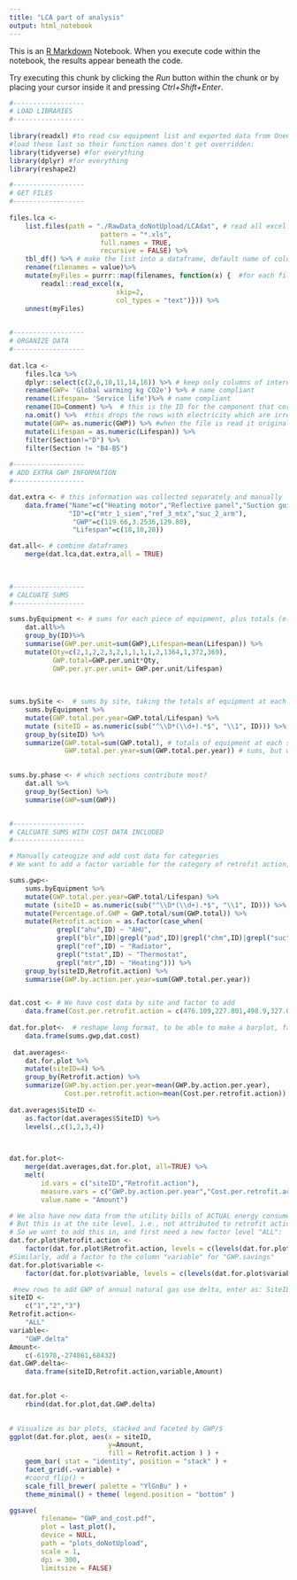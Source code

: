 ```yaml
---
title: "LCA part of analysis"
output: html_notebook
---
```


This is an [R Markdown](http://rmarkdown.rstudio.com) Notebook. When you execute code within the notebook, the results appear beneath the code. 

Try executing this chunk by clicking the *Run* button within the chunk or by placing your cursor inside it and pressing *Ctrl+Shift+Enter*. 

```r
#------------------
# LOAD LIBRARIES
#------------------
 
library(readxl) #to read csv equipment list and exported data from OneClick
#load these last so their function names don't get overridden:
library(tidyverse) #for everything 
library(dplyr) #for everything 
library(reshape2)
```


```r
#------------------
# GET FILES
#------------------
 
files.lca <- 
    list.files(path = "./RawData_doNotUpload/LCAdat", # read all excel fileNAMES from the folder
                       pattern = "*.xls",
                       full.names = TRUE,
                       recursive = FALSE) %>% 
    tbl_df() %>% # make the list into a dataframe, default name of column is "value"
    rename(filenames = value)%>%
    mutate(myFiles = purrr::map(filenames, function(x) {  #for each filename, read in the file (gets nested)
        readxl::read_excel(x,
                           skip=2,
                           col_types = "text")})) %>% 
    unnest(myFiles) 
 

#------------------
# ORGANIZE DATA
#------------------ 
 
dat.lca <-
    files.lca %>%
    dplyr::select(c(2,6,10,11,14,16)) %>% # keep only columns of interest for this analysis
    rename(GWP= 'Global warming kg CO2e') %>% # name compliant
    rename(Lifespan= 'Service life')%>% # name compliant
    rename(ID=Comment) %>%  # this is the ID for the component that corresponds with spreadsheet naming convention
    na.omit() %>%  #this drops the rows with electricity which are irrelevant for this analysis
    mutate(GWP= as.numeric(GWP)) %>% #when the file is read it originally was converted to text, need it to be numeric 
    mutate(Lifespan = as.numeric(Lifespan)) %>%
    filter(Section!="D") %>% 
    filter(Section != "B4-B5")
  
#------------------
# ADD EXTRA GWP INFORMATION
#------------------ 

dat.extra <- # this information was collected separately and manually
    data.frame("Name"=c("Heating motor","Reflective panel","Suction guide"),
               "ID"=c("mtr_1_siem","ref_3_mtx","suc_2_arm"),
                "GWP"=c(119.66,3.2536,129.80),
                "Lifespan"=c(18,10,20))

dat.all<- # combine dataframes 
    merge(dat.lca,dat.extra,all = TRUE)  
    
    

#------------------
# CALCUATE SUMS
#------------------ 

sums.byEquipment <- # sums for each piece of equipment, plus totals (e.g., x number of pieces),plus per year of service life
    dat.all%>%
    group_by(ID)%>%
    summarise(GWP.per.unit=sum(GWP),Lifespan=mean(Lifespan)) %>%
    mutate(Qty=c(2,1,2,2,3,2,1,1,1,1,2,1364,1,372,369),
           GWP.total=GWP.per.unit*Qty,
           GWP.per.yr.per.unit= GWP.per.unit/Lifespan)
        
    
 
sums.bySite <-  # sums by site, taking the totals of equipment at each site
    sums.byEquipment %>%
    mutate(GWP.total.per.year=GWP.total/Lifespan) %>%
    mutate (siteID = as.numeric(sub("^\\D*(\\d+).*$", "\\1", ID))) %>% #extract the number from the ID to get the site
    group_by(siteID) %>%  
    summarize(GWP.total=sum(GWP.total), # totals of equipment at each site
              GWP.total.per.year=sum(GWP.total.per.year)) # sums, but with weighted average annual embodied carbon using service life of equipment

 
sums.by.phase <- # which sections contribute most?
    dat.all %>%
    group_by(Section) %>%
    summarise(GWP=sum(GWP))


#------------------
# CALCUATE SUMS WITH COST DATA INCLUDED
#------------------ 

# Manually cateogize and add cost data for categories        
# We want to add a factor variable for the category of retrofit action, to enable grouping equipment together

sums.gwp<-
    sums.byEquipment %>%
    mutate(GWP.total.per.year=GWP.total/Lifespan) %>%
    mutate (siteID = as.numeric(sub("^\\D*(\\d+).*$", "\\1", ID))) %>% #extract the number from the ID to get the site %>%
    mutate(Percentage.of.GWP = GWP.total/sum(GWP.total)) %>%
    mutate(Retrofit.action = as.factor(case_when(
            grepl("ahu",ID) ~ "AHU",
            grepl("blr",ID)|grepl("pad",ID)|grepl("chm",ID)|grepl("suc",ID)|grepl("pum",ID) ~ "Boiler",
            grepl("ref",ID) ~ "Radiator",
            grepl("tstat",ID) ~ "Thermostat",
            grepl("mtr",ID) ~ "Heating"))) %>%
    group_by(siteID,Retrofit.action) %>%
    summarise(GWP.by.action.per.year=sum(GWP.total.per.year)) 


dat.cost <- # We have cost data by site and factor to add
    data.frame(Cost.per.retrofit.action = c(476.109,227.801,498.9,327.035,970.839,385.398,246.598,21.358,337.961))
  
dat.for.plot<-  # reshape long format, to be able to make a barplot, facetted
    data.frame(sums.gwp,dat.cost) 
 
 dat.averages<-
    dat.for.plot %>%
    mutate(siteID=4) %>%
    group_by(Retrofit.action) %>%
    summarize(GWP.by.action.per.year=mean(GWP.by.action.per.year),
              Cost.per.retrofit.action=mean(Cost.per.retrofit.action)) 
    
dat.averages$SiteID <-
    as.factor(dat.averages$SiteID) %>%
    levels(.,c(1,2,3,4))
 


dat.for.plot<-
    merge(dat.averages,dat.for.plot, all=TRUE) %>% 
    melt(
        id.vars = c("siteID","Retrofit.action"),
        measure.vars = c("GWP.by.action.per.year","Cost.per.retrofit.action"),
        value.name = "Amount") 

# We also have new data from the utility bills of ACTUAL energy consumed
# But this is at the site level, i.e., not attributed to retrofit action
# So we want to add this in, and first need a new factor level "ALL":
dat.for.plot$Retrofit.action <-
    factor(dat.for.plot$Retrofit.action, levels = c(levels(dat.for.plot$Retrofit.action),"ALL"))
#Similarly, add a factor to the column "variable" for "GWP.savings"
dat.for.plot$variable <-
    factor(dat.for.plot$variable, levels = c(levels(dat.for.plot$variable),"GWP.delta"))

 #new rows to add GWP of annual natural gas use delta, enter as: SiteID, retrofit.action=ALL, variable, amount
siteID <-
    c("1","2","3")
Retrofit.action<-
    "ALL"
variable<-
    "GWP.delta"
Amount<-
    c(-61978,-274861,68432)
dat.GWP.delta<-
    data.frame(siteID,Retrofit.action,variable,Amount)
      

dat.for.plot <-
    rbind(dat.for.plot,dat.GWP.delta)
    

# Visualize as bar plots, stacked and faceted by GWP/$
ggplot(dat.for.plot, aes(x = siteID,
                         y=Amount,  
                         fill = Retrofit.action ) ) + 
    geom_bar( stat = "identity", position = "stack" ) +
    facet_grid(.~variable) +
    #coord_flip() +
    scale_fill_brewer( palette = "YlGnBu" ) +
    theme_minimal() + theme( legend.position = "bottom" )  

ggsave(
        filename= "GWP_and_cost.pdf",
        plot = last_plot(),
        device = NULL,
        path = "plots_doNotUpload",
        scale = 1,
        dpi = 300,
        limitsize = FALSE)
 
    
```

